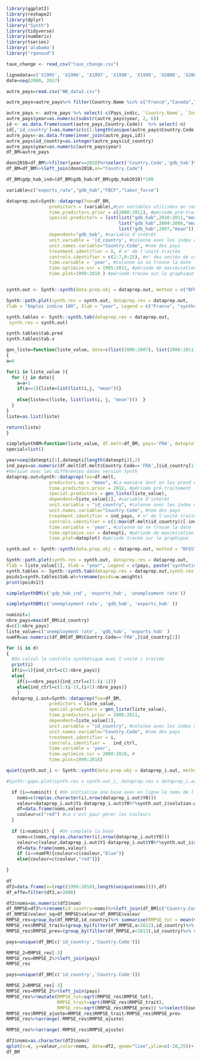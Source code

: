 ```r
library(ggplot2)
library(reshape2)
library(dplyr)
library("Synth")
library(tidyverse)
library(numDeriv)
library(tseries)
library('alabama')
library("rgenoud")
```

```r

taux_change <- read_csv("taux_change.csv")
```

```r
lignedata=c('X1995', 'X1996', 'X1997', 'X1998', 'X1999', 'X2000', 'X2001', 'X2002', 'X2003', 'X2004', 'X2005', 'X2006', 'X2007', 'X2008', 'X2009', 'X2010', 'X2011', 'X2012', 'X2013', 'X2014', 'X2015', 'X2016', 'X2017')#les colonnes de données 
date=seq(2000, 2017)
```

```r
autre_pays=read.csv("WB_data2.csv")

autre_pays=autre_pays%>% filter(Country.Name %in% c("France","Canada","Brasil","Mexico","Cuba","China","India","Russia","Korea, Rep.","South Africa","Nigeria","Algeria","Morocco","Australia","Japan","New Zealand","Turkey","Israel", "Italy", "Sweden", "Denmark", "Poland", "Belgium", "Netherlands","Switzerland" ))

autre_pays <- autre_pays %>% select(-c(Pays_indic, `Country.Name`, `Indicator.Name`)) %>% pivot_longer(c(2:25), names_to = "year", values_to = "value") %>% pivot_wider(names_from = "Simple.Indicator", values_from = "value") 
autre_pays$year=as.numeric(substr(autre_pays$year, 2, 6))
id <- as.data.frame(count(autre_pays,Country.Code))  %>% select(-n)
id[,'id_country']=as.numeric(c(1:length(unique(autre_pays$Country.Code))))
autre_pays<-as.data.frame(inner_join(autre_pays,id))
autre_pays$id_country=as.integer(autre_pays$id_country)
autre_pays$year=as.numeric(autre_pays$year)
df_BM=autre_pays
```




```r
donn2010=df_BM%>%filter(year==2010)%>%select('Country.Code','gdb_hab')%>%rename(gdp_hab2010=gdb_hab)
df_BM=df_BM%>%left_join(donn2010,on="Country.Code")

df_BM$gdp_hab_ind=(df_BM$gdb_hab/df_BM$gdp_hab2010)*100
```

```r
variable=c("exports_rate","gdb_hab","FBCF","labor_force")

dataprep.out=Synth::dataprep(foo=df_BM,
                predictors = (variable),#Les variables utilisées en contrôle
                time.predictors.prior = c(2000:2011), #période pré-traitement
                special.predictors = list(list("gdb_hab",2010:2011,"mean"),
                                          list("gdb_hab",2004:2006,"mean"),
                                          list("gdb_hab",2007,"mean")),
                dependent="gdb_hab", #variable d'intérêt
                unit.variable = 'id_country', #colonne avec les index des pays
                unit.names.variable="Country.Code", #nom des pays
                treatment.identifier = 8, # n° de l'unité traitée
                controls.identifier = c(1:7,9:15), #n° des unités de contrôles
                time.variable = 'year', #colonne où se trouve la date
                time.optimize.ssr = 1995:2011, #période de maximisation
                time.plot=1999:2018 ) #période tracée sur le graphique


synth.out <- Synth::synth(data.prep.obj = dataprep.out, method = c("BFGS"))

Synth::path.plot(synth.res = synth.out, dataprep.res = dataprep.out,
Ylab = "Emploi indice 100", Xlab = "year", Legend = c("France", "synthetic France"), Legend.position = "bottomleft")

synth.tables <- Synth::synth.tab(dataprep.res = dataprep.out,
 synth.res = synth.out)

synth.tables$tab.pred
synth.tables$tab.v
```



```r
gen_liste=function(liste_value, date=c(list(2000:2007), list(2008:2011), 2012))
{
a=0

for(i in liste_value ){
  for (j in date){
    a=a+1
    if(a==1){liste=list(list(i,j, "mean"))}
    
    else{liste=c(liste, list(list(i, j, "mean")))  }
  }
}
liste=as.list(liste)

return(liste)
}

```



```r
simpleSynthBM=function(liste_value, df.melt=df_BM, pays='FRA', dateplot=1997:2016, dateopti=2000:2012){
special=list()

year=seq(dateopti[1],dateopti[length(dateopti)],2)
ind_pays=as.numeric(df.melt[df.melt$Country.Code=='FRA',]$id_country[1])
#Version avec les différentes dates version Synth
dataprep.out=Synth::dataprep(foo=df.melt,
                predictors.op = "mean", #La manière dont on les prend en compte
                time.predictors.prior = 2012, #période pré-traitement
                special.predictors = gen_liste(liste_value),
                dependent=liste_value[1], #variable d'intérêt
                unit.variable = "id_country", #colonne avec les index des pays
                unit.names.variable="Country.Code", #nom des pays
                treatment.identifier = ind_pays, # n° de l'unité traitée
                controls.identifier = c(1:max(df.melt$id_country))[-ind_pays], #n° des unités de contrôles
                time.variable = 'year', #colonne où se trouve la date
                time.optimize.ssr = dateopti, #période de maximisation
                time.plot=dateplot) #période tracée sur le graphique

synth.out <- Synth::synth(data.prep.obj = dataprep.out, method = "BFGS")

Synth::path.plot(synth.res = synth.out, dataprep.res = dataprep.out,
Ylab = liste_value[1], Xlab = "year", Legend = c(pays, paste('synthetic',pays)), Legend.position = "bottomright")
synth.tables <- Synth::synth.tab(dataprep.res = dataprep.out,synth.res = synth.out)
poids1=synth.tables$tab.w%>%rename(poids=w.weights)
print(poids1)}
```



```r
simpleSynthBM(c('gdp_hab_ind', 'exports_hab', 'unemployment rate'))
```


```r
simpleSynthBM(c('unemployment rate', 'gdb_hab', 'exports_hab' ))
```




```r
numinit=1
nbre_pays=max(df_BM$id_country)
d=c(1:nbre_pays)
liste_value=c('unemployment rate', 'gdb_hab', 'exports_hab' )
numFR=as.numeric(df_BM[df_BM$Country.Code=='FRA',]$id_country[1])

for (i in d)
{
  #On calcul le contrôle synthétique avec l'unité i traitée
  print(i)
  if(i==1){ind_ctrl=c(2:nbre_pays)}
  else{
    if(i==nbre_pays){ind_ctrl=c(1:(i-1))}
    else{ind_ctrl=c(1:(i-1),(i+1):nbre_pays)}
    }
  dataprep_i.out=Synth::dataprep(foo=df_BM,
                predictors = liste_value,
                special.predictors = gen_liste(liste_value),
                time.predictors.prior = 2000:2011, 
                dependent=liste_value[1], 
                unit.variable = "id_country", #colonne avec les index des pays
                unit.names.variable="Country.Code", #nom des pays
                treatment.identifier = i, 
                controls.identifier =   ind_ctrl, 
                time.variable = 'year', 
                time.optimize.ssr = 2000:2010, #
                time.plot=1999:2016) 

quiet(synth.out_i <- Synth::synth(data.prep.obj = dataprep_i.out, method = "BFGS")) #On calcul les résultats sans les afficher

#Synth::gaps.plot(synth.res = synth.out_i, dataprep.res = dataprep_i.out,Ylab = "PIB", Xlab = "year")

  if (i==numinit) { #On initialise une base avec en ligne le noms de l'unité puis l'effet du traitement pour chaque année (le numéro de l'année n'est pas dans la base)
    noms=c(rep(as.character(i),nrow(dataprep_i.out$Y0)))
    valeur=dataprep_i.out$Y1-dataprep_i.out$Y0%*%synth.out_i$solution.w 
    df=data.frame(noms,valeur)
    couleur=c("red") #ca c'est pour gérer les couleurs 
  }
  
  if (i>numinit) {  #On complète la base
    noms=c(noms,rep(as.character(i),nrow(dataprep_i.out$Y0)))
    valeur=c(valeur,dataprep_i.out$Y1-dataprep_i.out$Y0%*%synth.out_i$solution.w)
    df=data.frame(noms,valeur)
    if (i==numFR){couleur=c(couleur,"blue")}
    else{couleur=c(couleur,"red")}}

}
    
df
df2=data.frame(x=(rep((1999:2016),length(unique(noms)))),df)
df_effe=filter(df2,x>2008)
```




```r
df2$noms=as.numeric(df2$nom)
df_RMPSE=df2%>%rename(id_country=noms)%>%left_join(df_BM[c("Country.Code","id_country")][d,])
df_RMPSE$valeur_sq=df_RMPSE$valeur*df_RMPSE$valeur
RMPSE_res=group_by(df_RMPSE,id_country)%>% summarise(RMPSE_tot = mean(valeur_sq),Country.Code=unique(Country.Code))
RMPSE_res$RMPSE_trait=(group_by(filter(df_RMPSE,x>2012),id_country)%>% summarise(mean = mean(valeur_sq),Country.Code=unique(Country.Code)))$mean
RMPSE_res$RMPSE_prev=(group_by(filter(df_RMPSE,x<2013),id_country)%>% summarise(mean = mean(valeur_sq),Country.Code=unique(Country.Code)))$mean
```


```r
pays=unique(df_BM[c('id_country','Country.Code')])

RMPSE_2=RMPSE_res[-3]
RMPSE_res=RMPSE_2%>%left_join(pays)
RMPSE_res
```

```r
pays=unique(df_BM[c('id_country','Country.Code')])

RMPSE_2=RMPSE_res[-3]
RMPSE_res=RMPSE_2%>%left_join(pays)
RMPSE_res%>%mutate(RMPSE_tot=sqrt(RMPSE_res$RMPSE_tot),
                   RMPSE_trait=sqrt(RMPSE_res$RMPSE_trait),
                   RMPSE_res=sqrt(RMPSE_res$RMPSE_prev)) %>%select(Country.Code,RMPSE_tot,RMPSE_trait,RMPSE_prev)
RMPSE_res$RMPSE_ajuste=RMPSE_res$RMPSE_trait/RMPSE_res$RMPSE_prev
RMPSE_res%>%arrange(-RMPSE_res$RMPSE_ajuste)

RMPSE_res%>%arrange(-RMPSE_res$RMPSE_ajuste)
```


```r
df2$noms=as.character(df2$noms)
qplot(x=x, y=valeur,color=noms, data=df2, geom="line",ylim=c(-20,25))+ xlab("Date") +scale_color_manual(breaks = unique(df2$noms),                        values=couleur)
df_BM
```
